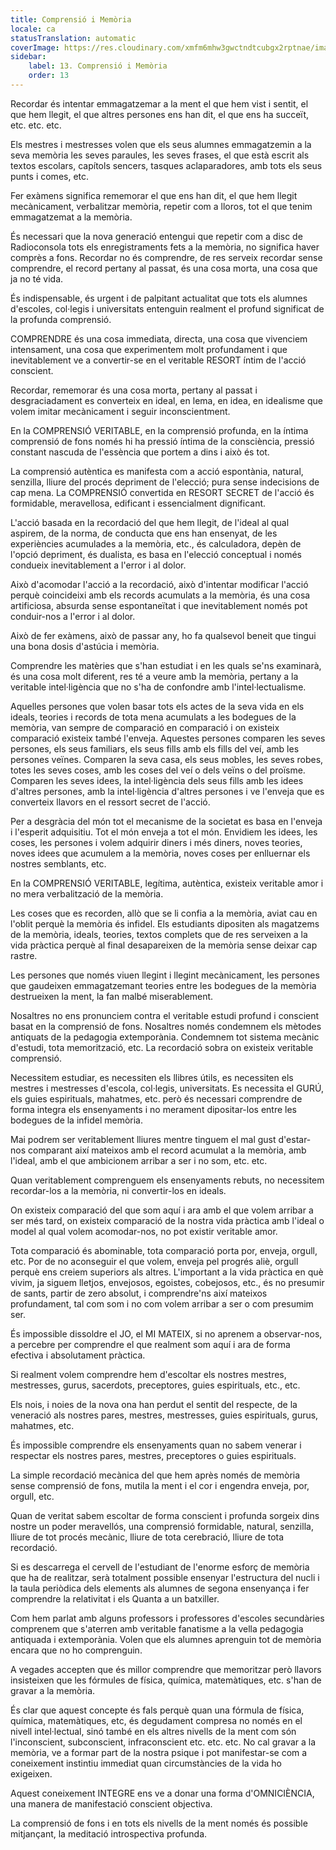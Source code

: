 ```yaml
---
title: Comprensió i Memòria
locale: ca
statusTranslation: automatic
coverImage: https://res.cloudinary.com/xmfm6mhw3gwctndtcubgx2rptnae/image/upload/v1740337243/small_cover_educacion_fundamental_a051170f1c.webp
sidebar:
    label: 13. Comprensió i Memòria
    order: 13
---
```

Recordar és intentar emmagatzemar a la ment el que hem vist i sentit, el que hem llegit, el que altres persones ens han dit, el que ens ha succeït, etc. etc. etc.

Els mestres i mestresses volen que els seus alumnes emmagatzemin a la seva memòria les seves paraules, les seves frases, el que està escrit als textos escolars, capítols sencers, tasques aclaparadores, amb tots els seus punts i comes, etc.

Fer exàmens significa rememorar el que ens han dit, el que hem llegit mecànicament, verbalitzar memòria, repetir com a lloros, tot el que tenim emmagatzemat a la memòria.

És necessari que la nova generació entengui que repetir com a disc de Radioconsola tots els enregistraments fets a la memòria, no significa haver comprès a fons. Recordar no és comprendre, de res serveix recordar sense comprendre, el record pertany al passat, és una cosa morta, una cosa que ja no té vida.

És indispensable, és urgent i de palpitant actualitat que tots els alumnes d'escoles, col·legis i universitats entenguin realment el profund significat de la profunda comprensió.

COMPRENDRE és una cosa immediata, directa, una cosa que vivenciem intensament, una cosa que experimentem molt profundament i que inevitablement ve a convertir-se en el veritable RESORT íntim de l'acció conscient.

Recordar, rememorar és una cosa morta, pertany al passat i desgraciadament es converteix en ideal, en lema, en idea, en idealisme que volem imitar mecànicament i seguir inconscientment.

En la COMPRENSIÓ VERITABLE, en la comprensió profunda, en la íntima comprensió de fons només hi ha pressió íntima de la consciència, pressió constant nascuda de l'essència que portem a dins i això és tot.

La comprensió autèntica es manifesta com a acció espontània, natural, senzilla, lliure del procés depriment de l'elecció; pura sense indecisions de cap mena. La COMPRENSIÓ convertida en RESORT SECRET de l'acció és formidable, meravellosa, edificant i essencialment dignificant.

L'acció basada en la recordació del que hem llegit, de l'ideal al qual aspirem, de la norma, de conducta que ens han ensenyat, de les experiències acumulades a la memòria, etc., és calculadora, depèn de l'opció depriment, és dualista, es basa en l'elecció conceptual i només condueix inevitablement a l'error i al dolor.

Això d'acomodar l'acció a la recordació, això d'intentar modificar l'acció perquè coincideixi amb els records acumulats a la memòria, és una cosa artificiosa, absurda sense espontaneïtat i que inevitablement només pot conduir-nos a l'error i al dolor.

Això de fer exàmens, això de passar any, ho fa qualsevol beneit que tingui una bona dosis d'astúcia i memòria.

Comprendre les matèries que s'han estudiat i en les quals se'ns examinarà, és una cosa molt diferent, res té a veure amb la memòria, pertany a la veritable intel·ligència que no s'ha de confondre amb l'intel·lectualisme.

Aquelles persones que volen basar tots els actes de la seva vida en els ideals, teories i records de tota mena acumulats a les bodegues de la memòria, van sempre de comparació en comparació i on existeix comparació existeix també l'enveja. Aquestes persones comparen les seves persones, els seus familiars, els seus fills amb els fills del veí, amb les persones veïnes. Comparen la seva casa, els seus mobles, les seves robes, totes les seves coses, amb les coses del veí o dels veïns o del proïsme. Comparen les seves idees, la intel·ligència dels seus fills amb les idees d'altres persones, amb la intel·ligència d'altres persones i ve l'enveja que es converteix llavors en el ressort secret de l'acció.

Per a desgràcia del món tot el mecanisme de la societat es basa en l'enveja i l'esperit adquisitiu. Tot el món enveja a tot el món. Envidiem les idees, les coses, les persones i volem adquirir diners i més diners, noves teories, noves idees que acumulem a la memòria, noves coses per enlluernar els nostres semblants, etc.

En la COMPRENSIÓ VERITABLE, legítima, autèntica, existeix veritable amor i no mera verbalització de la memòria.

Les coses que es recorden, allò que se li confia a la memòria, aviat cau en l'oblit perquè la memòria és infidel. Els estudiants dipositen als magatzems de la memòria, ideals, teories, textos complets que de res serveixen a la vida pràctica perquè al final desapareixen de la memòria sense deixar cap rastre.

Les persones que només viuen llegint i llegint mecànicament, les persones que gaudeixen emmagatzemant teories entre les bodegues de la memòria destrueixen la ment, la fan malbé miserablement.

Nosaltres no ens pronunciem contra el veritable estudi profund i conscient basat en la comprensió de fons. Nosaltres només condemnem els mètodes antiquats de la pedagogia extemporània. Condemnem tot sistema mecànic d'estudi, tota memorització, etc. La recordació sobra on existeix veritable comprensió.

Necessitem estudiar, es necessiten els llibres útils, es necessiten els mestres i mestresses d'escola, col·legis, universitats. Es necessita el GURÚ, els guies espirituals, mahatmes, etc. però és necessari comprendre de forma integra els ensenyaments i no merament dipositar-los entre les bodegues de la infidel memòria.

Mai podrem ser veritablement lliures mentre tinguem el mal gust d'estar-nos comparant així mateixos amb el record acumulat a la memòria, amb l'ideal, amb el que ambicionem arribar a ser i no som, etc. etc.

Quan veritablement comprenguem els ensenyaments rebuts, no necessitem recordar-los a la memòria, ni convertir-los en ideals.

On existeix comparació del que som aquí i ara amb el que volem arribar a ser més tard, on existeix comparació de la nostra vida pràctica amb l'ideal o model al qual volem acomodar-nos, no pot existir veritable amor.

Tota comparació és abominable, tota comparació porta por, enveja, orgull, etc. Por de no aconseguir el que volem, enveja pel progrés aliè, orgull perquè ens creiem superiors als altres. L'important a la vida pràctica en què vivim, ja siguem lletjos, envejosos, egoistes, cobejosos, etc., és no presumir de sants, partir de zero absolut, i comprendre'ns així mateixos profundament, tal com som i no com volem arribar a ser o com presumim ser.

És impossible dissoldre el JO, el MI MATEIX, si no aprenem a observar-nos, a percebre per comprendre el que realment som aquí i ara de forma efectiva i absolutament pràctica.

Si realment volem comprendre hem d'escoltar els nostres mestres, mestresses, gurus, sacerdots, preceptores, guies espirituals, etc., etc.

Els nois, i noies de la nova ona han perdut el sentit del respecte, de la veneració als nostres pares, mestres, mestresses, guies espirituals, gurus, mahatmes, etc.

És impossible comprendre els ensenyaments quan no sabem venerar i respectar els nostres pares, mestres, preceptores o guies espirituals.

La simple recordació mecànica del que hem après només de memòria sense comprensió de fons, mutila la ment i el cor i engendra enveja, por, orgull, etc.

Quan de veritat sabem escoltar de forma conscient i profunda sorgeix dins nostre un poder meravellós, una comprensió formidable, natural, senzilla, lliure de tot procés mecànic, lliure de tota cerebració, lliure de tota recordació.

Si es descarrega el cervell de l'estudiant de l'enorme esforç de memòria que ha de realitzar, serà totalment possible ensenyar l'estructura del nucli i la taula periòdica dels elements als alumnes de segona ensenyança i fer comprendre la relativitat i els Quanta a un batxiller.

Com hem parlat amb alguns professors i professores d'escoles secundàries comprenem que s'aterren amb veritable fanatisme a la vella pedagogia antiquada i extemporània. Volen que els alumnes aprenguin tot de memòria encara que no ho comprenguin.

A vegades accepten que és millor comprendre que memoritzar però llavors insisteixen que les fórmules de física, química, matemàtiques, etc. s'han de gravar a la memòria.

És clar que aquest concepte és fals perquè quan una fórmula de física, química, matemàtiques, etc, és degudament compresa no només en el nivell intel·lectual, sinó també en els altres nivells de la ment com són l'inconscient, subconscient, infraconscient etc. etc. etc. No cal gravar a la memòria, ve a formar part de la nostra psique i pot manifestar-se com a coneixement instintiu immediat quan circumstàncies de la vida ho exigeixen.

Aquest coneixement INTEGRE ens ve a donar una forma d'OMNICIÈNCIA, una manera de manifestació conscient objectiva.

La comprensió de fons i en tots els nivells de la ment només és possible mitjançant, la meditació introspectiva profunda.

